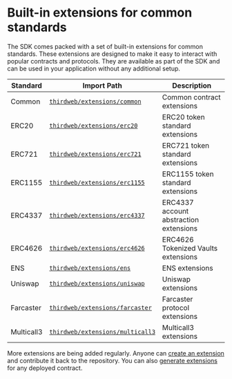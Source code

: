 # Built-in extensions for common standards

The SDK comes packed with a set of built-in extensions for common standards. These extensions are designed to make it easy to interact with popular contracts and protocols. They are available as part of the SDK and can be used in your application without any additional setup.

| Standard   | Import Path                                                                        | Description                            |
| ---------- | ---------------------------------------------------------------------------------- | -------------------------------------- |
| Common     | [`thirdweb/extensions/common`](/references/typescript/v5/functions#common)         | Common contract extensions             |
| ERC20      | [`thirdweb/extensions/erc20`](/references/typescript/v5/functions#erc20)           | ERC20 token standard extensions        |
| ERC721     | [`thirdweb/extensions/erc721`](/references/typescript/v5/functions#erc721)         | ERC721 token standard extensions       |
| ERC1155    | [`thirdweb/extensions/erc1155`](/references/typescript/v5/functions#erc1155)       | ERC1155 token standard extensions      |
| ERC4337    | [`thirdweb/extensions/erc4337`](/references/typescript/v5/functions#erc4337)       | ERC4337 account abstraction extensions |
| ERC4626    | [`thirdweb/extensions/erc4626`](/references/typescript/v5/functions#erc4626)       | ERC4626 Tokenized Vaults extensions    |
| ENS        | [`thirdweb/extensions/ens`](/references/typescript/v5/functions#ens)               | ENS extensions                         |
| Uniswap    | [`thirdweb/extensions/uniswap`](/references/typescript/v5/functions#uniswap)       | Uniswap extensions                     |
| Farcaster  | [`thirdweb/extensions/farcaster`](/references/typescript/v5/functions#farcaster)   | Farcaster protocol extensions          |
| Multicall3 | [`thirdweb/extensions/multicall3`](/references/typescript/v5/functions#multicall3) | Multicall3 extensions                  |

More extensions are being added regularly. Anyone can [create an extension](/typescript/v5/extensions/create) and contribute it back to the repository. You can also [generate extensions](/typescript/v5/extensions/generate) for any deployed contract.
